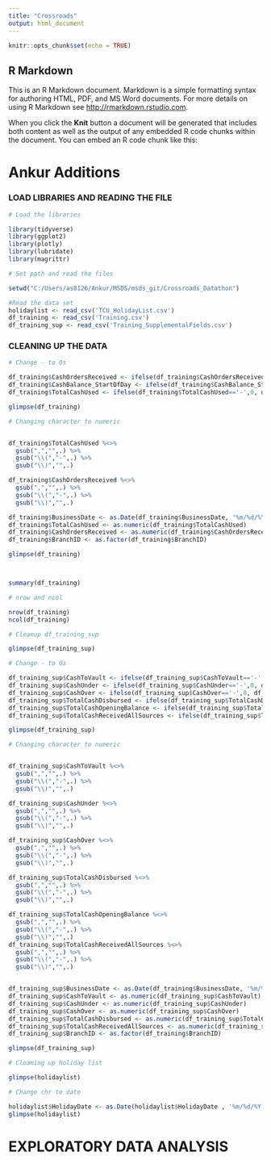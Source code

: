 ```yaml
---
title: "Crossroads"
output: html_document
---
```


```r
knitr::opts_chunk$set(echo = TRUE)
```

## R Markdown

This is an R Markdown document. Markdown is a simple formatting syntax for authoring HTML, PDF, and MS Word documents. For more details on using R Markdown see <http://rmarkdown.rstudio.com>.

When you click the **Knit** button a document will be generated that includes both content as well as the output of any embedded R code chunks within the document. You can embed an R code chunk like this:

# Ankur Additions

### LOAD LIBRARIES AND READING THE FILE

```r


# Load the libraries

library(tidyverse)
library(ggplot2)
library(plotly)
library(lubridate)
library(magrittr)
```
```r
# Set path and read the files

setwd("C:/Users/as8126/Ankur/MSDS/msds_git/Crossroads_Datathon")

#Read the data set
holidaylist <- read_csv('TCU_HolidayList.csv')
df_training <- read_csv('Training.csv')
df_training_sup <- read_csv('Training_SupplementalFields.csv')

```
### CLEANING UP THE DATA



```r
# Change - to 0s

df_training$CashOrdersReceived <- ifelse(df_training$CashOrdersReceived=='-',0, df_training$CashOrdersReceived)
df_training$CashBalance_StartOfDay <- ifelse(df_training$CashBalance_StartOfDay=='-',0, df_training$CashBalance_StartOfDay)
df_training$TotalCashUsed <- ifelse(df_training$TotalCashUsed=='-',0, df_training$TotalCashUsed)

glimpse(df_training)
```



```r

# Changing character to numeric


df_training$TotalCashUsed %<>%
  gsub(",","",.) %>%
  gsub("\\(","-",.) %>%
  gsub("\\)","",.)

df_training$CashOrdersReceived %<>%
  gsub(",","",.) %>%
  gsub("\\(","-",.) %>%
  gsub("\\)","",.)

df_training$BusinessDate <- as.Date(df_training$BusinessDate, '%m/%d/%Y')
df_training$TotalCashUsed <- as.numeric(df_training$TotalCashUsed)
df_training$CashOrdersReceived <- as.numeric(df_training$CashOrdersReceived)
df_training$BranchID <- as.factor(df_training$BranchID)

glimpse(df_training)




```
```r
summary(df_training)
```

```r
# nrow and ncol

nrow(df_training)
ncol(df_training)
```
```r
# Cleanup df_training_sup

glimpse(df_training_sup)
```
```r
# Change - to 0s

df_training_sup$CashToVault <- ifelse(df_training_sup$CashToVault=='-',0, df_training_sup$CashToVault)
df_training_sup$CashUnder <- ifelse(df_training_sup$CashUnder=='-',0, df_training_sup$CashUnder)
df_training_sup$CashOver <- ifelse(df_training_sup$CashOver=='-',0, df_training_sup$CashOver)
df_training_sup$TotalCashDisbursed <- ifelse(df_training_sup$TotalCashDisbursed=='-',0, df_training_sup$TotalCashDisbursed)
df_training_sup$TotalCashOpeningBalance <- ifelse(df_training_sup$TotalCashOpeningBalance=='-',0, df_training_sup$TotalCashOpeningBalance)
df_training_sup$TotalCashReceivedAllSources <- ifelse(df_training_sup$TotalCashReceivedAllSources=='-',0, df_training_sup$TotalCashReceivedAllSources)

glimpse(df_training_sup)
```

```r
# Changing character to numeric


df_training_sup$CashToVault %<>%
  gsub(",","",.) %>%
  gsub("\\(","-",.) %>%
  gsub("\\)","",.)

df_training_sup$CashUnder %<>%
  gsub(",","",.) %>%
  gsub("\\(","-",.) %>%
  gsub("\\)","",.)

df_training_sup$CashOver %<>%
  gsub(",","",.) %>%
  gsub("\\(","-",.) %>%
  gsub("\\)","",.)

df_training_sup$TotalCashDisbursed %<>%
  gsub(",","",.) %>%
  gsub("\\(","-",.) %>%
  gsub("\\)","",.)

df_training_sup$TotalCashOpeningBalance %<>%
  gsub(",","",.) %>%
  gsub("\\(","-",.) %>%
  gsub("\\)","",.)
df_training_sup$TotalCashReceivedAllSources %<>%
  gsub(",","",.) %>%
  gsub("\\(","-",.) %>%
  gsub("\\)","",.)


df_training_sup$BusinessDate <- as.Date(df_training$BusinessDate, '%m/%d/%Y')
df_training_sup$CashToVault <- as.numeric(df_training_sup$CashToVault)
df_training_sup$CashUnder <- as.numeric(df_training_sup$CashUnder)
df_training_sup$CashOver <- as.numeric(df_training_sup$CashOver)
df_training_sup$TotalCashDisbursed <- as.numeric(df_training_sup$TotalCashDisbursed)
df_training_sup$TotalCashReceivedAllSources <- as.numeric(df_training_sup$TotalCashReceivedAllSources)
df_training_sup$BranchID <- as.factor(df_training$BranchID)

glimpse(df_training_sup)
```

```r
# Cleaning up holiday list

glimpse(holidaylist)
```

```r
# Change chr to date

holidaylist$HolidayDate <- as.Date(holidaylist$HolidayDate , '%m/%d/%Y')
glimpse(holidaylist)
```




# EXPLORATORY DATA ANALYSIS

